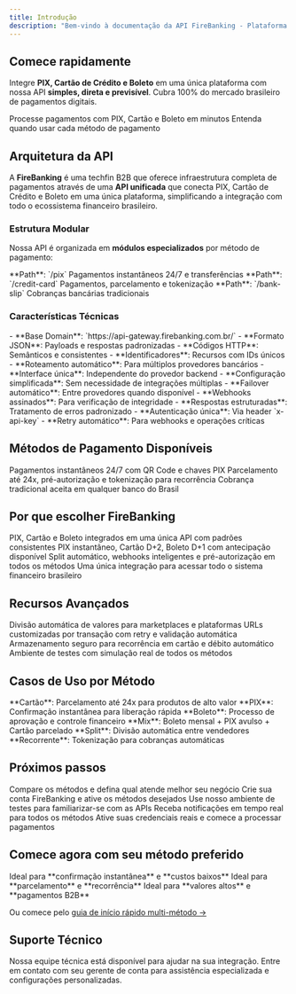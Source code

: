 ```yaml
---
title: Introdução
description: "Bem-vindo à documentação da API FireBanking - Plataforma completa de pagamentos PIX, Cartão e Boleto no Brasil"
---
```


## Comece rapidamente

Integre **PIX, Cartão de Crédito e Boleto** em uma única plataforma com nossa API **simples, direta e previsível**. Cubra 100% do mercado brasileiro de pagamentos digitais.

<CardGroup cols={2}>
  <Card title="Início Rápido" icon="rocket" href="/quickstart">
    Processe pagamentos com PIX, Cartão e Boleto em minutos
  </Card>
  <Card title="Compare Métodos" icon="scale-balanced" href="/concepts/overview">
    Entenda quando usar cada método de pagamento
  </Card>
</CardGroup>

## Arquitetura da API

A **FireBanking** é uma techfin B2B que oferece infraestrutura completa de pagamentos através de uma **API unificada** que conecta PIX, Cartão de Crédito e Boleto em uma única plataforma, simplificando a integração com todo o ecossistema financeiro brasileiro.

### Estrutura Modular

Nossa API é organizada em **módulos especializados** por método de pagamento:

<CardGroup cols={3}>
  <Card title="PIX" icon="qrcode">
    **Path**: `/pix`
    Pagamentos instantâneos 24/7 e transferências
  </Card>
  <Card title="Cartão" icon="credit-card">
    **Path**: `/credit-card`
    Pagamentos, parcelamento e tokenização
  </Card>
  <Card title="Boleto" icon="file-invoice">
    **Path**: `/bank-slip`
    Cobranças bancárias tradicionais
  </Card>
</CardGroup>

### Características Técnicas

<AccordionGroup>
  <Accordion title="Interface Unificada">
    - **Base Domain**: `https://api-gateway.firebanking.com.br/`
    - **Formato JSON**: Payloads e respostas padronizadas
    - **Códigos HTTP**: Semânticos e consistentes
    - **Identificadores**: Recursos com IDs únicos
  </Accordion>

  <Accordion title="Abstração de Complexidade">
    - **Roteamento automático**: Para múltiplos provedores bancários
    - **Interface única**: Independente do provedor backend
    - **Configuração simplificada**: Sem necessidade de integrações múltiplas
    - **Failover automático**: Entre provedores quando disponível
  </Accordion>

  <Accordion title="Segurança e Confiabilidade">
    - **Webhooks assinados**: Para verificação de integridade
    - **Respostas estruturadas**: Tratamento de erros padronizado
    - **Autenticação única**: Via header `x-api-key`
    - **Retry automático**: Para webhooks e operações críticas
  </Accordion>
</AccordionGroup>

## Métodos de Pagamento Disponíveis

<CardGroup cols={3}>
  <Card title="📱 PIX" icon="qrcode" href="/api-reference/pix/introduction">
    Pagamentos instantâneos 24/7 com QR Code e chaves PIX
  </Card>
  <Card
    title="💳 Cartão de Crédito"
    icon="credit-card"
    href="/api-reference/credit-card/introduction"
  >
    Parcelamento até 24x, pré-autorização e tokenização para recorrência
  </Card>
  <Card
    title="📄 Boleto"
    icon="file-invoice"
    href="/api-reference/bank-slip/introduction"
  >
    Cobrança tradicional aceita em qualquer banco do Brasil
  </Card>
</CardGroup>

## Por que escolher FireBanking

<CardGroup cols={2}>
  <Card title="Ecossistema Completo de Pagamentos" icon="layer-group">
    PIX, Cartão e Boleto integrados em uma única API com padrões consistentes
  </Card>
  <Card title="Liquidez Otimizada por Método" icon="calendar">
    PIX instantâneo, Cartão D+2, Boleto D+1 com antecipação disponível
  </Card>
  <Card title="Flexibilidade Multi-Método" icon="wrench">
    Split automático, webhooks inteligentes e pré-autorização em todos os métodos
  </Card>
  <Card title="Integração Simplificada" icon="star">
    Uma única integração para acessar todo o sistema financeiro brasileiro
  </Card>
</CardGroup>

## Recursos Avançados

<CardGroup cols={2}>
  <Card title="Split Automático" icon="share-nodes">
    Divisão automática de valores para marketplaces e plataformas
  </Card>
  <Card title="Webhooks Inteligentes" icon="webhook">
    URLs customizadas por transação com retry e validação automática
  </Card>
  <Card title="Tokenização Multi-Método" icon="shield-check">
    Armazenamento seguro para recorrência em cartão e débito automático
  </Card>
  <Card title="Sandbox Completo" icon="flask">
    Ambiente de testes com simulação real de todos os métodos
  </Card>
</CardGroup>

## Casos de Uso por Método

<CardGroup cols={3}>
  <Card title="💳 E-commerce Premium" icon="cart-shopping">
    **Cartão**: Parcelamento até 24x para produtos de alto valor
  </Card>
  <Card title="📱 Delivery e Apps" icon="motorcycle">
    **PIX**: Confirmação instantânea para liberação rápida
  </Card>
  <Card title="📊 B2B e Corporativo" icon="building">
    **Boleto**: Processo de aprovação e controle financeiro
  </Card>
  <Card title="🎓 Educação e Cursos" icon="graduation-cap">
    **Mix**: Boleto mensal + PIX avulso + Cartão parcelado
  </Card>
  <Card title="🏪 Marketplaces" icon="store">
    **Split**: Divisão automática entre vendedores
  </Card>
  <Card title="💊 Assinaturas SaaS" icon="arrow-rotate-right">
    **Recorrente**: Tokenização para cobranças automáticas
  </Card>
</CardGroup>

## Próximos passos

<Steps>
  <Step title="Escolha seu método principal">
    Compare os métodos e defina qual atende melhor seu negócio
  </Step>
  <Step title="Configure sua conta">
    Crie sua conta FireBanking e ative os métodos desejados
  </Step>
  <Step title="Teste no sandbox">
    Use nosso ambiente de testes para familiarizar-se com as APIs
  </Step>
  <Step title="Configure webhooks">
    Receba notificações em tempo real para todos os métodos
  </Step>
  <Step title="Vá para produção">
    Ative suas credenciais reais e comece a processar pagamentos
  </Step>
</Steps>

## Comece agora com seu método preferido

<CardGroup cols={3}>
  <Card title="🚀 PIX Primeiro" href="/api-reference/pix/introduction">
    Ideal para **confirmação instantânea** e **custos baixos**
  </Card>
  <Card
    title="💳 Cartão Primeiro"
    href="/api-reference/credit-card/introduction"
  >
    Ideal para **parcelamento** e **recorrência**
  </Card>
  <Card title="📄 Boleto Primeiro" href="/api-reference/bank-slip/introduction">
    Ideal para **valores altos** e **pagamentos B2B**
  </Card>
</CardGroup>

Ou comece pelo [guia de início rápido multi-método →](/quickstart)

## Suporte Técnico

<Card title="Contato com Gerente de Conta" icon="headset">
  Nossa equipe técnica está disponível para ajudar na sua integração. Entre em contato com seu gerente de conta para assistência especializada e configurações personalizadas.
</Card>
